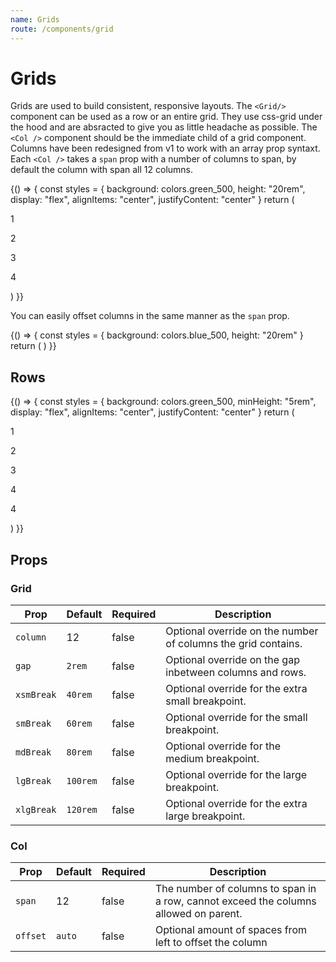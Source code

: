 ```yaml
---
name: Grids
route: /components/grid
---
```



# Grids

Grids are used to build consistent, responsive layouts. The `<Grid/>` component can be used as a row or an entire grid. They use css-grid under the hood and are absracted to give you as little headache as possible. The `<Col />` component should be the immediate child of a grid component. Columns have been redesigned from v1 to work with an array prop syntaxt. Each `<Col />` takes a `span` prop with a number of columns to span, by default the column with span all 12 columns.

<Playground column>
  {() => {
    const styles = {
      background: colors.green_500,
      height: "20rem",
      display: "flex",
      alignItems: "center",
      justifyContent: "center"
    }
    return (
      <Grid>
        <Col style={styles} span={[12, 6, 4, 3, 12]}>
          <p>1</p>
        </Col>
        <Col style={styles} span={[4, 6, 4, 3, 4]}>
          <p>2</p>
        </Col>
        <Col style={styles} span={[4, 6, 4, 3, 4]}>
          <p>3</p>
        </Col>
        <Col style={styles} span={[4, 6, 12, 3, 4]}>
          <p>4</p>
        </Col>
      </Grid>
    )
  }}
</Playground>

You can easily offset columns in the same manner as the `span` prop.

<Playground column>
  {() => {
    const styles = { background: colors.blue_500, height: "20rem" }
    return (
      <Grid>
        <Col style={styles} span={[6]} offset={[3]} />
      </Grid>
    )
  }}
</Playground>

## Rows

<Playground column>
  {() => {
    const styles = {
      background: colors.green_500,
      minHeight: "5rem",
      display: "flex",
      alignItems: "center",
      justifyContent: "center"
    }
    return (
      <Grid>
        <Col style={styles} span={[12]}>
          <p>1</p>
        </Col>
        <Col style={styles} span={[4]} spanRow={[2]}>
          <p>2</p>
        </Col>
        <Col style={styles} span={[4]} spanRow={[2]}>
          <p>3</p>
        </Col>
        <Col style={styles} span={[4]}>
          <p>4</p>
        </Col>
        <Col style={styles} span={[4]}>
          <p>4</p>
        </Col>
      </Grid>
    )
  }}
</Playground>

## Props

### Grid

| Prop       | Default  | Required | Description                                                   |
| ---------- | -------- | -------- | ------------------------------------------------------------- |
| `column`   | 12       | false    | Optional override on the number of columns the grid contains. |
| `gap`      | `2rem`   | false    | Optional override on the gap inbetween columns and rows.      |
| `xsmBreak` | `40rem`  | false    | Optional override for the extra small breakpoint.             |
| `smBreak`  | `60rem`  | false    | Optional override for the small breakpoint.                   |
| `mdBreak`  | `80rem`  | false    | Optional override for the medium breakpoint.                  |
| `lgBreak`  | `100rem` | false    | Optional override for the large breakpoint.                   |
| `xlgBreak` | `120rem` | false    | Optional override for the extra large breakpoint.             |

### Col

| Prop     | Default | Required | Description                                                                          |
| -------- | ------- | -------- | ------------------------------------------------------------------------------------ |
| `span`   | 12      | false    | The number of columns to span in a row, cannot exceed the columns allowed on parent. |
| `offset` | `auto`  | false    | Optional amount of spaces from left to offset the column                             |
